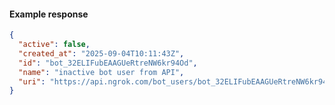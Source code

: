 
#### Example response

```json
{
  "active": false,
  "created_at": "2025-09-04T10:11:43Z",
  "id": "bot_32ELIFubEAAGUeRtreNW6kr94Od",
  "name": "inactive bot user from API",
  "uri": "https://api.ngrok.com/bot_users/bot_32ELIFubEAAGUeRtreNW6kr94Od"
}
```
